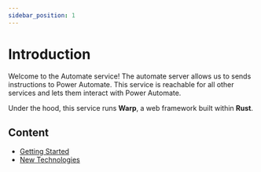 ```yaml
---
sidebar_position: 1
---
```


# Introduction
Welcome to the Automate service! The automate server allows us to sends instructions to Power Automate.
This service is reachable for all other services and lets them interact with Power Automate.

Under the hood, this service runs **Warp**, a web framework built within **Rust**.

## Content
- [Getting Started](getting-started)
- [New Technologies](new-tech)
